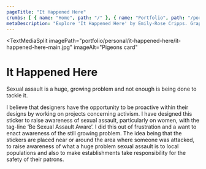 ```yaml
---
pageTitle: "It Happened Here"
crumbs: [ { name: "Home", path: "/" }, { name: "Portfolio", path: "/portfolio/" }, { name: "It Happened Here", path: "/portfolio/personal/it-happened-here" } ]
metaDescription: "Explore 'It Happened Here' by Emily-Rose Cripps. Graphic designer based in Oxford, UK. Book-making, exhibition design and more."
---
```


<TextMediaSplit
    imagePath="portfolio/personal/it-happened-here/it-happened-here-main.jpg"
    imageAlt="Pigeons card"
>

# It Happened Here

Sexual assault is a huge, growing problem and not enough is being done to tackle it.

I believe that designers have the opportunity to be proactive within their designs by working on projects concerning activism. I have designed this sticker to raise awareness of sexual assault, particularly on women, with the tag-line ‘Be Sexual Assault Aware’. I did this out of frustration and a want to enact awareness of the still growing problem. The idea being that the stickers are placed near or around the area where someone was attacked, to raise awareness of what a huge problem sexual assault is to local populations and also to make establishments take responsibility for the safety of their patrons. 

</TextMediaSplit>

<ImageBar imagesDirectory="portfolio/personal/it-happened-here/lightbox" />